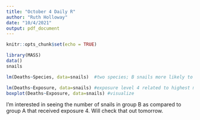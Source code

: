 ```yaml
---
title: "October 4 Daily R"
author: "Ruth Holloway"
date: "10/4/2021"
output: pdf_document
---
```


```r
knitr::opts_chunk$set(echo = TRUE)
```

```r
library(MASS)
data()
snails

lm(Deaths~Species, data=snails)  #two species; B snails more likely to die than A

lm(Deaths~Exposure, data=snails) #exposure level 4 related to highest median snail deaths
boxplot(Deaths~Exposure, data=snails) #visualize
```
I'm interested in seeing the number of snails in group B as compared to group A 
that received exposure 4. Will check that out tomorrow.
